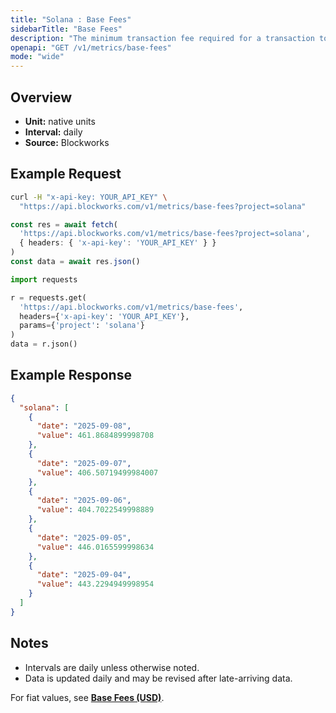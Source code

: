 ```yaml
---
title: "Solana : Base Fees"
sidebarTitle: "Base Fees"
description: "The minimum transaction fee required for a transaction to be included in a block"
openapi: "GET /v1/metrics/base-fees"
mode: "wide"
---
```


## Overview

- **Unit:** native units
- **Interval:** daily
- **Source:** Blockworks

## Example Request

<CodeGroup>

```bash cURL
curl -H "x-api-key: YOUR_API_KEY" \
  "https://api.blockworks.com/v1/metrics/base-fees?project=solana"
```

```typescript TypeScript
const res = await fetch(
  'https://api.blockworks.com/v1/metrics/base-fees?project=solana',
  { headers: { 'x-api-key': 'YOUR_API_KEY' } }
)
const data = await res.json()
```

```python Python
import requests

r = requests.get(
  'https://api.blockworks.com/v1/metrics/base-fees',
  headers={'x-api-key': 'YOUR_API_KEY'},
  params={'project': 'solana'}
)
data = r.json()
```

</CodeGroup>

## Example Response

```json
{
  "solana": [
    {
      "date": "2025-09-08",
      "value": 461.8684899998708
    },
    {
      "date": "2025-09-07",
      "value": 406.50719499984007
    },
    {
      "date": "2025-09-06",
      "value": 404.7022549998889
    },
    {
      "date": "2025-09-05",
      "value": 446.0165599998634
    },
    {
      "date": "2025-09-04",
      "value": 443.2294949998954
    }
  ]
}
```

## Notes
- Intervals are daily unless otherwise noted.
- Data is updated daily and may be revised after late-arriving data.


<Note>For fiat values, see **[Base Fees (USD)](./base-fees-usd)**.</Note>